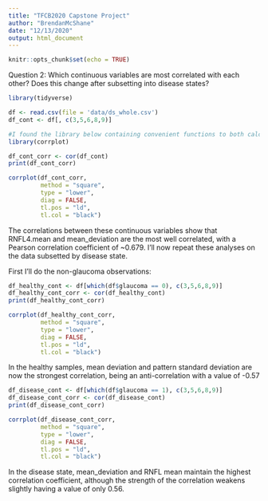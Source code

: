 ```yaml
---
title: "TFCB2020 Capstone Project"
author: "BrendanMcShane"
date: "12/13/2020"
output: html_document
---
```


```r
knitr::opts_chunk$set(echo = TRUE)
```

Question 2: Which continuous variables are most correlated with each other? Does this change after subsetting into disease states?


```r
library(tidyverse)

df <- read.csv(file = 'data/ds_whole.csv')
df_cont <- df[, c(3,5,6,8,9)]

#I found the library below containing convenient functions to both calculate and plot correlations
library(corrplot)

df_cont_corr <- cor(df_cont)
print(df_cont_corr)

```

```r
corrplot(df_cont_corr, 
         method = "square", 
         type = "lower", 
         diag = FALSE, 
         tl.pos = "ld", 
         tl.col = "black")
```

The correlations between these continuous variables show that RNFL4.mean and mean_deviation are the most well correlated, with a Pearson correlation coefficient of ~0.679. I'll now repeat these analyses on the data subsetted by disease state.

First I'll do the non-glaucoma observations:
```r
df_healthy_cont <- df[which(df$glaucoma == 0), c(3,5,6,8,9)]
df_healthy_cont_corr <- cor(df_healthy_cont)
print(df_healthy_cont_corr)


```
```r
corrplot(df_healthy_cont_corr, 
         method = "square", 
         type = "lower", 
         diag = FALSE, 
         tl.pos = "ld", 
         tl.col = "black")
```
In the healthy samples, mean deviation and pattern standard deviation are now the strongest correlation, being an anti-correlation with a value of -0.57

```r
df_disease_cont <- df[which(df$glaucoma == 1), c(3,5,6,8,9)]
df_disease_cont_corr <- cor(df_disease_cont)
print(df_disease_cont_corr)

```

```r
corrplot(df_disease_cont_corr, 
         method = "square", 
         type = "lower", 
         diag = FALSE, 
         tl.pos = "ld", 
         tl.col = "black")
```
In the disease state, mean_deviation and RNFL mean maintain the highest correlation coefficient, although the strength of the correlation weakens slightly having a value of only 0.56.

